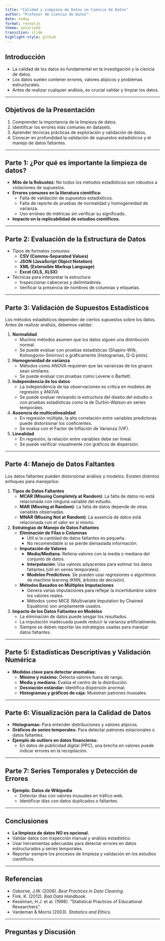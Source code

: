 ```yaml
---
title: "Calidad y Limpieza de Datos en Ciencia de Datos"
author: "Profesor de Ciencia de Datos"
date: today
format: revealjs
theme: solarized
transition: slide
highlight-style: github
---
```


## Introducción

- La calidad de los datos es fundamental en la investigación y la ciencia de datos.
- Los datos suelen contener errores, valores atípicos y problemas estructurales.
- Antes de realizar cualquier análisis, es crucial validar y limpiar los datos.

---

## Objetivos de la Presentación

1. Comprender la importancia de la limpieza de datos.
2. Identificar los errores más comunes en datasets.
3. Aprender técnicas prácticas de exploración y validación de datos.
4. Conocer en profundidad la validación de supuestos estadísticos y el manejo de datos faltantes.

---

## **Parte 1: ¿Por qué es importante la limpieza de datos?** 

- **Mito de la Robustez:** No todos los métodos estadísticos son robustos a violaciones de supuestos.
- **Errores comunes en la literatura científica:**  
  - Falta de validación de supuestos estadísticos.
  - Falta de reporte de pruebas de normalidad y homogeneidad de varianza.
  - Uso erróneo de métricas sin verificar su significado.
- **Impacto en la replicabilidad de estudios científicos.**

---

## **Parte 2: Evaluación de la Estructura de Datos**

- Tipos de formatos comunes:
  - **CSV (Comma-Separated Values)**
  - **JSON (JavaScript Object Notation)**
  - **XML (Extensible Markup Language)**
  - **Excel (XLS, XLSX)**
- Técnicas para interpretar la estructura:
  - Inspeccionar cabeceras y delimitadores.
  - Verificar la presencia de nombres de columnas y etiquetas.

---

## **Parte 3: Validación de Supuestos Estadísticos** {.scrollable}

Los métodos estadísticos dependen de ciertos supuestos sobre los datos. Antes de realizar análisis, debemos validar:

1. **Normalidad**  
   - Muchos métodos asumen que los datos siguen una distribución normal.
   - Se puede evaluar con pruebas estadísticas (Shapiro-Wilk, Kolmogorov-Smirnov) o gráficamente (histogramas, Q-Q plots).

2. **Homogeneidad de varianza**  
   - Métodos como ANOVA requieren que las varianzas de los grupos sean similares.
   - Se puede evaluar con pruebas como Levene o Bartlett.

3. **Independencia de los datos**  
   - La independencia de las observaciones es crítica en modelos de regresión y ANOVA.
   - Se puede evaluar revisando la estructura del diseño del estudio o con pruebas estadísticas como la de Durbin-Watson en series temporales.

4. **Ausencia de multicolinealidad**  
   - En regresión múltiple, la alta correlación entre variables predictoras puede distorsionar los coeficientes.
   - Se evalúa con el Factor de Inflación de Varianza (VIF).

5. **Linealidad**  
   - En regresión, la relación entre variables debe ser lineal.
   - Se puede verificar visualmente con gráficos de dispersión.

---

## **Parte 4: Manejo de Datos Faltantes** {.scrollable}

Los datos faltantes pueden distorsionar análisis y modelos. Existen distintos enfoques para manejarlos:

1. **Tipos de Datos Faltantes**
   - **MCAR (Missing Completely at Random)**: La falta de datos no está relacionada con ninguna variable del estudio.
   - **MAR (Missing at Random)**: La falta de datos depende de otras variables observadas.
   - **MNAR (Missing Not at Random)**: La ausencia de datos está relacionada con el valor en sí mismo.

2. **Estrategias de Manejo de Datos Faltantes**
   - **Eliminación de Filas o Columnas**  
     - Útil si la cantidad de datos faltantes es pequeña.
     - No recomendable si se pierde demasiada información.
   - **Imputación de Valores**  
     - **Media/Mediana**: Rellena valores con la media o mediana del conjunto de datos.
     - **Interpolación**: Usa valores adyacentes para estimar los datos faltantes (útil en series temporales).
     - **Modelos Predictivos**: Se pueden usar regresiones o algoritmos de machine learning (KNN, árboles de decisión).
   - **Métodos Basados en Múltiples Imputaciones**  
     - Genera varias imputaciones para reflejar la incertidumbre sobre los valores reales.
     - Métodos como MICE (Multivariate Imputation by Chained Equations) son ampliamente usados.

3. **Impacto de los Datos Faltantes en Modelos**  
   - La eliminación de datos puede sesgar los resultados.
   - La imputación inadecuada puede reducir la varianza artificialmente.
   - Siempre se deben reportar las estrategias usadas para manejar datos faltantes.

---

## **Parte 5: Estadísticas Descriptivas y Validación Numérica**

- **Medidas clave para detectar anomalías:**
  - **Mínimo y máximo:** Detecta valores fuera de rango.
  - **Media y mediana:** Evalúa el centro de la distribución.
  - **Desviación estándar:** Identifica dispersión anormal.
  - **Histogramas y gráficos de caja:** Muestran patrones inusuales.

---

## **Parte 6: Visualización para la Calidad de Datos**

- **Histogramas:** Para entender distribuciones y valores atípicos.
- **Gráficos de series temporales:** Para detectar patrones estacionales o datos faltantes.
- **Ejemplo de outliers en datos financieros:**  
  - En datos de publicidad digital (PPC), una brecha en valores puede indicar errores en la recopilación.

---

## **Parte 7: Series Temporales y Detección de Errores**

- **Ejemplo: Datos de Wikipedia**
  - Detectar días con valores inusuales en tráfico web.
  - Identificar días con datos duplicados o faltantes.

---

## **Conclusiones**

- **La limpieza de datos NO es opcional.**
- Validar datos con inspección manual y análisis estadístico.
- Usar herramientas adecuadas para detectar errores en datos estructurados y series temporales.
- Reportar siempre los procesos de limpieza y validación en los estudios científicos.

---

## **Referencias**

- Osborne, J.W. (2008). *Best Practices in Data Cleaning*.
- Fink, K. (2012). *Bad Data Handbook*.
- Keselman, H.J. et al. (1998). "Statistical Practices of Educational Researchers".
- Vardeman & Morris (2003). *Statistics and Ethics*.

---

## **Preguntas y Discusión**
